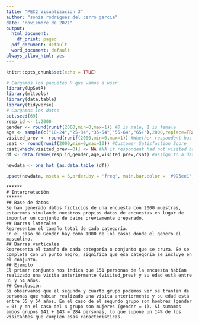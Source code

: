 ---
title: "PEC2 Visualizacion 3"
author: "sonia rodriguez del cerro garcia"
date: "noviembre de 2021"
output:
  html_document:
    df_print: paged
  pdf_document: default
  word_document: default
always_allow_html: yes
---

```{r setup, include=FALSE}
knitr::opts_chunk$set(echo = TRUE)
```

```{r message= FALSE, warning=FALSE}
# Cargamos los paquetes R que vamos a usar
library(UpSetR)
library(mltools)
library(data.table)
library(tidyverse)
# Cargamos los datos
set.seed(69)
resp_id <- 1:2000
gender <- round(runif(2000,min=0,max=1)) #0 is male, 1 is female
age <- sample(c("18-24","25-34","35-54","55-64","65+"),2000,replace=TRUE,prob=c(0.15,0.20,0.3,0.15,0.2))
visited_prev <- round(runif(2000,min=0,max=1)) #Whether respondent has visited before
csat <- round(runif(2000,min=0,max=10)) #Customer Satisfaction Score
csat[which(visited_prev==0)] <- NA #NA if respondent had not visited before
df <- data.frame(resp_id,gender,age,visited_prev,csat) #assign to a data frame
```
```{r}
newdata <- one_hot (as.data.table (df))
```
```{r}
upset(newdata, nsets = 6,order.by = 'freq', main.bar.color = '#995ee1', sets.bar.color = '#995ee1',  group.by = 'degree',mainbar.y.label = "Tamaño insercciones", sets.x.label = "Tamaño de categorias",number.angles = 5, point.size = 2.5, line.size = 1)
```

```
******
# Interpretación
******
## Base de datos
Se han generado datos ficticios de una encuesta con 2000 muestras, estaremos simulando nuestros propios datos de encuestas en lugar de importar un conjunto de datos previamente preparado. 
## Barras laterales
Representan el tamaño total de cada categoría. 
En el caso de Gender hay como 1000 de los casos donde el genero el masculino.
## Barras verticales
Representa el tamaño de cada categoría o conjunto que se cruza. Se se completa con un punto negro, significa que esa categoría se incluye en el conjunto.
## Ejemplo
El primer conjunto nos indica que 151 personas de la encuesta habían realizado una visita anteriormente (visited_prev) y su edad está entre 35 y 54 años.
## Conclusión 
Si observamos que el segundo y cuarto grupo podemos ver se trantan de personas que habian realizado una visita anteriormente y su edad está entre 35 y 54 años. En el caso de el segundo grupo son hombres (gender = 0) y en el caso del 4 grupo son mujeres (gender = 1). Si sumamos ambos grupos 141 + 143 = 284 personas, lo que supone un 14% de los visitantes que cumplen esas caracteristicas.
```










